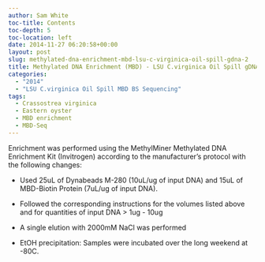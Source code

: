```yaml
---
author: Sam White
toc-title: Contents
toc-depth: 5
toc-location: left
date: 2014-11-27 06:20:58+00:00
layout: post
slug: methylated-dna-enrichment-mbd-lsu-c-virginica-oil-spill-gdna-2
title: Methylated DNA Enrichment (MBD) - LSU C.virginica Oil Spill gDNA
categories:
  - "2014"
  - "LSU C.virginica Oil Spill MBD BS Sequencing"
tags:
  - Crassostrea virginica
  - Eastern oyster
  - MBD enrichment
  - MBD-Seq
---
```


Enrichment was performed using the MethylMiner Methylated DNA Enrichment Kit (Invitrogen) according to the manufacturer's protocol with the following changes:

- Used 25uL of Dynabeads M-280 (10uL/ug of input DNA) and 15uL of MBD-Biotin Protein (7uL/ug of input DNA).

- Followed the corresponding instructions for the volumes listed above and for quantities of input DNA > 1ug - 10ug

- A single elution with 2000mM NaCl was performed

- EtOH precipitation: Samples were incubated over the long weekend at -80C.
